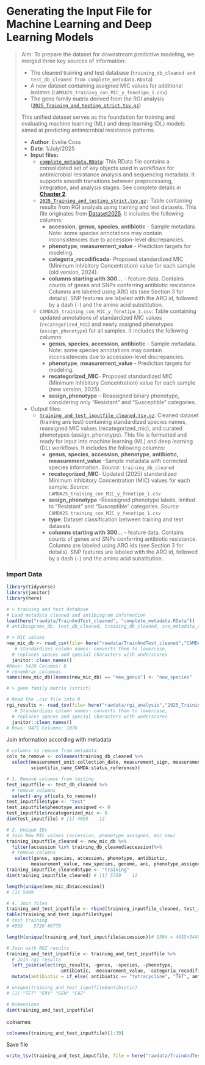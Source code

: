# Generating the Input File for Machine Learning and Deep Learning Models

> Aim: To prepare the dataset for downstream predictive modeling, we merged three key sources of information:
>
> -   The cleaned training and test database (`training_db_cleaned and test_db_cleaned from complete_metadata.RData`)
> -   A new dataset containing assigned MIC values for additional isolates (`CAMDA25_training_con_MIC_y_fenotipo_1.csv`)
> -   The gene family matrix derived from the RGI analysis ([`2025_Training_and_testing_strict.tsv.gz`](https://github.com/EveliaCoss/CAMDA2025_metadatos/blob/main/rawdata/pangenomic_analysis/2025_Training_and_testing_strict.tsv.gz))
>
> This unified dataset serves as the foundation for training and evaluating machine learning (ML) and deep learning (DL) models aimed at predicting antimicrobial resistance patterns.
>
> -   **Author**: Evelia Coss
> -   **Date**: 1/July/2025
> -   **Input files:**
>     -   [`complete_metadata.RData`](https://github.com/EveliaCoss/CAMDA2025_metadatos/blob/main/rawdata/TrainAndTest_cleaned/complete_metadata.RData): This RData file contains a consolidated set of key objects used in workflows for antimicrobial resistance analysis and sequencing metadata. It supports smooth transitions between preprocessing, integration, and analysis stages. See complete details in [**Chapter 2**](https://eveliacoss.github.io/CAMDA2025_metadatos/2_Preprocessing_CAMDApublicdata.html).
>     -   [`2025_Training_and_testing_strict.tsv.gz`](https://github.com/EveliaCoss/CAMDA2025_metadatos/blob/main/rawdata/rgi_analysis/2025_Training_and_testing_strict.tsv.gz)`:` Table containing results from RGI analysis using training and test datasets. This file originates from [Dataset2025](https://github.com/ccm-bioinfo/Camda_resistance_24-25/tree/main/DataSets/2025). It includes the following columns:
>         -   **accession**, **genus**, **species**, **antibiotic** - Sample metadata. Note: some species annotations may contain inconsistencies due to accession-level discrepancies.
>         -   **phenotype**, **measurement_value** - Prediction targets for modeling.
>         -   **categoria_recodificada**- Proposed standardized MIC (Minimum Inhibitory Concentration) value for each sample (old version, 2024).
>         -   **columns starting with 300...** - feature data. Contains counts of genes and SNPs conferring antibiotic resistance. Columns are labeled using ARO ids (see Section 3 for details). SNP features are labeled with the ARO id, followed by a dash (`-`) and the amino acid substitution.
>     -   `CAMDA25_training_con_MIC_y_fenotipo_1.csv`: Table containing updated annotations of standardized MIC values (`recategorized_MIC`) and newly assigned phenotypes (`assign_phenotype`) for all samples. It includes the following columns:
>         -   **genus**, **species**, **accession**, **antibiotic** - Sample metadata. Note: some species annotations may contain inconsistencies due to accession-level discrepancies.
>         -   **phenotype**, **measurement_value** - Prediction targets for modeling.
>         -   **recategorized_MIC**- Proposed standardized MIC (Minimum Inhibitory Concentration) value for each sample (new version, 2025).
>         -   **assign_phenotype** – Reassigned binary phenotype, considering only “Resistant” and “Susceptible” categories.
> -   Output files:
>     -   [`training_and_test_inputfile_cleaned.tsv.gz`](https://github.com/EveliaCoss/CAMDA2025_metadatos/blob/main/rawdata/TrainAndTest_cleaned/training_and_test_inputfile_cleaned.tsv.gz): Cleaned dataset (training ans test) containing standardized species names, reassigned MIC values (recategorized_mic), and curated phenotypes (assign_phenotype). This file is formatted and ready for input into machine learning (ML) and deep learning (DL) workflows. It includes the following columns:
>         -   **genus**, **species**, **accession**, **phenotype**, **antibiotic,** **measurement_value** -Sample metadata with corrected species information. *Source:* `training_db_cleaned`
>         -   **recategorized_MIC**- Updated (2025) standardized Minimum Inhibitory Concentration (MIC) values for each sample. *Source:* `CAMDA25_training_con_MIC_y_fenotipo_1.csv`
>         -   **assign_phenotype** –Reassigned phenotype labels, limited to “Resistant” and “Susceptible” categories. *Source:* `CAMDA25_training_con_MIC_y_fenotipo_1.csv`
>         -   **type**: Dataset classification between training and test datasets.
>         -   **columns starting with 300...** - feature data. Contains counts of genes and SNPs conferring antibiotic resistance. Columns are labeled using ARO ids (see Section 3 for details). SNP features are labeled with the ARO id, followed by a dash (`-`) and the amino acid substitution.

### Import Data

```r
library(tidyverse)
library(janitor)
library(here)

# > training and test database
# Load metadata cleaned and antibiogram information
load(here("rawdata/TrainAndTest_cleaned", "complete_metadata.RData"))
# antibiograms_db, test_db_cleaned, training_db_cleaned, sra_metadata_db, test_completeInfo_db,  training_completeInfo_db

# > MIC values
new_mic_db <- read_csv(file= here("rawdata/TrainAndTest_cleaned","CAMDA25_training_con_MIC_y_fenotipo_1.csv")) %>%
   # Standardizes column names: converts them to lowercase,
  # replaces spaces and special characters with underscores
  janitor::clean_names() 
#Rows: 5420 Columns: 8
# renombrar columnas
names(new_mic_db)[names(new_mic_db) == "new_genus"] <- "new_species"

# > gene family matrix (strict)

# Read the .csv file into R
rgi_results <- read_tsv(file= here("rawdata/rgi_analysis","2025_Training_and_testing_strict.tsv.gz")) %>%
   # Standardizes column names: converts them to lowercase,
  # replaces spaces and special characters with underscores
  janitor::clean_names() 
# Rows: 9471 Columns: 1076
```

Join information according with metadata

```r
# columns to remove from metadata
cols_to_remove <- colnames(training_db_cleaned %>%
  select(measurement_unit:collection_date, measurement_sign, measurement_unit,
         scientific_name_CAMDA:status_reference))

# 1. Remove columns from testing
test_inputfile <- test_db_cleaned %>%
  # remove columns
  select(-any_of(cols_to_remove)) 
test_inputfile$type <- "test"
test_inputfile$phenotype_assigned <- 0
test_inputfile$recategorized_mic <- 0
dim(test_inputfile) # [1] 4055    12

# 2. Unique IDs
# Join New MIC values (accession, phenotype_assigned, mic_new)
training_inputfile_cleaned <- new_mic_db %>% 
  filter(accession %in% training_db_cleaned$accession)%>%
  # remove columns
   select(genus, species, accession, phenotype, antibiotic,
         measurement_value, new_species, genome, ani, phenotype_assigned, recategorized_mic) 
training_inputfile_cleaned$type <- "training"
dim(training_inputfile_cleaned) # [1] 5720    12

length(unique(new_mic_db$accession)) 
# [1] 5449

# 4. Join files 
training_and_test_inputfile <- rbind(training_inputfile_cleaned, test_inputfile)
table(training_and_test_inputfile$type)
# test training 
# 4055    5720 #9775

length(unique(training_and_test_inputfile$accession))# 9504 = 4055+5449

# Join with RGI results
training_and_test_inputfile <- training_and_test_inputfile %>% 
  # Join rgi results
  left_join(select(rgi_results, -genus, -species, -phenotype, 
                   -antibiotic, -measurement_value, -categoria_recodificada), by = "accession") %>% 
  mutate(antibiotic = if_else( antibiotic == "tetracycline", "TET", antibiotic))

# unique(training_and_test_inputfile$antibiotic)
# [1] "TET" "ERY" "GEN" "CAZ"

# Dimensions
dim(training_and_test_inputfile)
```

colnames

```r
colnames(training_and_test_inputfile)[1:30]
```

Save file

```r
write_tsv(training_and_test_inputfile, file = here("rawdata/TrainAndTest_cleaned", "training_and_test_inputfile_cleaned.tsv.gz"))
```
